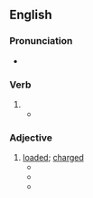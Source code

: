 ==English==

===Pronunciation===
* {{IPA|/ˈfɹeɪtɪd/|lang=en}}

===Verb===
{{head|en|verb form}}

# {{en-past of|freight}}
#* {{quote-journal|lang=en|author=Rupert Christiansen|authorlink=Rupert Christiansen|title=English translations rarely sing|work={{w|The Daily Telegraph}} (Review)|date=1 March 2014|page=R19|passage=English National Opera is a title '''freighted''' with implications, and that first adjective promises not only a geographical reach, but a linguistic commitment too.}}

===Adjective===
{{en-adj}}

# [[loaded]]; [[charged]]
#* {{quote-text|lang=en|year=2002|author=Keith Graham|title=Practical Reasoning in a Social World|passage='Identity' is a '''freighted''' term to use in a philosophical context.}}
#* {{quote-text|lang=en|year=2009|author=Abbott Gleason|title=A Companion to Russian History|passage=It will also consider problems of periodization, a '''freighted''' issue in the case of Russia, in part because there the conclusion of peace did not mark the end of armed conflict. }}
#* {{quote-text|lang=en|year=2014|author=Joseph A. Boone|title=The Homoerotics of Orientalism|passage=In the process, I hope to illuminate the myriad, rather than singular, forms of sexuality and eroticism that have in fact always traversed these politically '''freighted''', ideologically constructed divides from a number of directions.}}